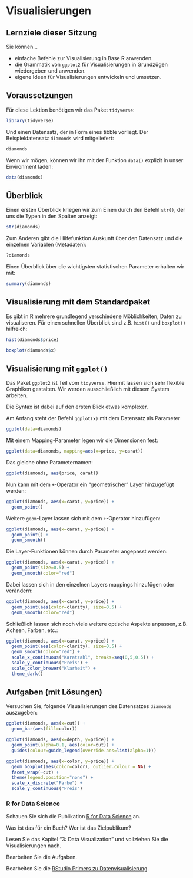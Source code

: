 # Visualisierungen

## Lernziele dieser Sitzung

Sie können...

- einfache Befehle zur Visualisierung in Base R anwenden.
- die Grammatik von `ggplot2` für Visualisierungen in Grundzügen wiedergeben und anwenden.
- eigene Ideen für Visualisierungen entwickeln und umsetzen.

## Voraussetzungen

Für diese Lektion benötigen wir das Paket `tidyverse`:

```r
library(tidyverse)
```

Und einen Datensatz, der in Form eines tibble vorliegt. Der Beispieldatensatz `diamonds` wird mitgeliefert:

```r
diamonds
```

Wenn wir mögen, können wir ihn mit der Funktion `data()` explizit in unser Environment laden:

```r
data(diamonds)
```

## Überblick

Einen ersten Überblick kriegen wir zum Einen durch den Befehl `str()`, der uns die Typen in den Spalten anzeigt:

```r
str(diamonds)
```

Zum Anderen gibt die Hilfefunktion Auskunft über den Datensatz und die einzelnen Variablen (Metadaten):

```r
?diamonds
```

Einen Überblick über die wichtigsten statistischen Parameter erhalten wir mit:

```r
summary(diamonds)
```

## Visualisierung mit dem Standardpaket

Es gibt in R mehrere grundlegend verschiedene Möblichkeiten, Daten zu visualiseren. Für einen schnellen Überblick sind z.B. `hist()` und `boxplot()` hilfreich:

```r
hist(diamonds$price)
```

```r
boxplot(diamonds$x)
```

## Visualisierung mit `ggplot()`

Das Paket `ggplot2` ist Teil vom `tidyverse`. Hiermit lassen sich sehr flexible Graphiken gestalten. Wir werden ausschließlich mit diesem System arbeiten.

Die Syntax ist dabei auf den ersten Blick etwas komplexer.

Am Anfang steht der Befehl `ggplot(x)` mit dem Datensatz als Parameter

```r
ggplot(data=diamonds)
```

Mit einem Mapping-Parameter legen wir die Dimensionen fest:

```r
ggplot(data=diamonds, mapping=aes(x=price, y=carat))
```

Das gleiche ohne Parameternamen:

```r
ggplot(diamonds, aes(price, carat))
```

Nun kann mit dem `+`-Operator ein "geometrischer" Layer hinzugefügt werden:
  
```r
ggplot(diamonds, aes(x=carat, y=price)) +
  geom_point()
```

Weitere `geom`-Layer lassen sich mit dem `+`-Operator hinzufügen:

```r
ggplot(diamonds, aes(x=carat, y=price)) +
  geom_point() +
  geom_smooth()
```

Die Layer-Funktionen können durch Parameter angepasst werden:

```r
ggplot(diamonds, aes(x=carat, y=price)) +
  geom_point(size=0.5) +
  geom_smooth(color="red")
```

Dabei lassen sich in den einzelnen Layers mappings hinzufügen oder verändern:

```r
ggplot(diamonds, aes(x=carat, y=price)) +
  geom_point(aes(color=clarity), size=0.5) +
  geom_smooth(color="red")
```

Schließlich lassen sich noch viele weitere optische Aspekte anpassen, z.B. Achsen, Farben, etc.:

```r
ggplot(diamonds, aes(x=carat, y=price)) +
  geom_point(aes(color=clarity), size=0.5) +
  geom_smooth(color="red") +
  scale_x_continuous("Karatzahl", breaks=seq(0,5,0.5)) +
  scale_y_continuous("Preis") +
  scale_color_brewer("Klarheit") +
  theme_dark()
```

## Aufgaben (mit Lösungen)

Versuchen Sie, folgende Visualisierungen des Datensatzes `diamonds` auszugeben: 

```r
ggplot(diamonds, aes(x=cut)) +
  geom_bar(aes(fill=color))
```

```r
ggplot(diamonds, aes(x=depth, y=price)) +
  geom_point(alpha=0.1, aes(color=cut)) +
  guides(colour=guide_legend(override.aes=list(alpha=1)))
```

```r
ggplot(diamonds, aes(x=color, y=price)) +
  geom_boxplot(aes(color=color), outlier.colour = NA) +
  facet_wrap(~cut) +
  theme(legend.position="none") +
  scale_x_discrete("Farbe") + 
  scale_y_continuous("Preis")
```



### R for Data Science

Schauen Sie sich die Publikation [R for Data Science](https://r4ds.had.co.nz/) an.

Was ist das für ein Buch? Wer ist das Zielpublikum?

Lesen Sie das Kapitel "3: Data Visualization" und vollziehen Sie die Visualisierungen nach.

Bearbeiten Sie die Aufgaben.

Bearbeiten Sie die [RStudio Primers zu Datenvisualisierung](https://rstudio.cloud/learn/primers/3).
